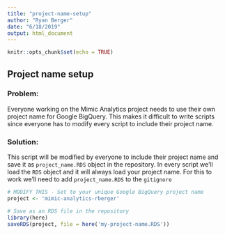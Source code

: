 ```yaml
---
title: "project-name-setup"
author: "Ryan Berger"
date: "6/18/2019"
output: html_document
---
```


```r
knitr::opts_chunk$set(echo = TRUE)
```

## Project name setup

### Problem: 
Everyone working on the Mimic Analytics project needs to use their own project name for Google BigQuery. This makes it difficult to write scripts since everyone has to modify every script to include their project name. 

### Solution: 
This script will be modified by everyone to include their project name and save it as `project_name.RDS` object in the repository. In every script we'll load the `RDS` object and it will always load your project name. For this to work we'll need to add `project_name.RDS` to the `gitignore` 

```r
# MODIFY THIS - Set to your unique Google BigQuery project name
project <- 'mimic-analytics-rberger'

# Save as an RDS file in the repository
library(here)
saveRDS(project, file = here('my-project-name.RDS'))
```

